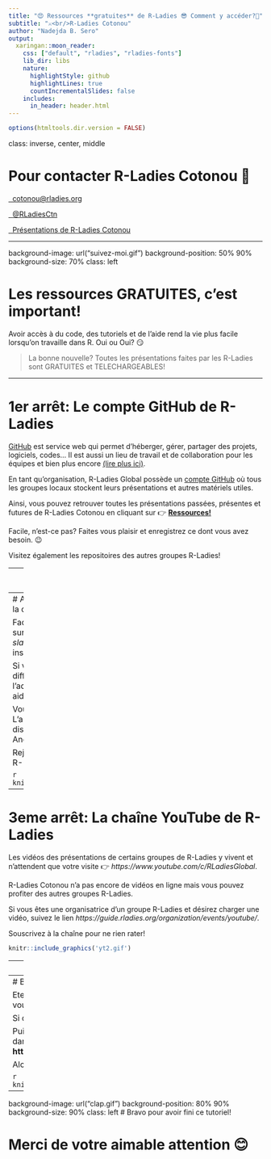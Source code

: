 ```yaml
---
title: "😍 Ressources **gratuites** de R-Ladies 😎 Comment y accéder?🤔"
subtitle: "⚔<br/>R-Ladies Cotonou"
author: "Nadejda B. Sero"
output:
  xaringan::moon_reader:
    css: ["default", "rladies", "rladies-fonts"]
    lib_dir: libs
    nature:
      highlightStyle: github
      highlightLines: true
      countIncrementalSlides: false
    includes:
      in_header: header.html
---
```

```r
options(htmltools.dir.version = FALSE)
```
class: inverse, center, middle

# Pour contacter R-Ladies Cotonou 🧐

<a href="mailto:cotonou@rladies.org"><i class="fa fa-paper-plane fa-fw"></i>&nbsp; cotonou@rladies.org</a><br>

<a href="http://twitter.com/RLadiesCtn"><i class="fa fa-twitter fa-fw"></i>&nbsp; @RLadiesCtn</a><br>

<a href="https://github.com/rladies/meetup-presentations_cotonou"><i class="fa fa-github fa-fw"></i>&nbsp; Présentations de R-Ladies Cotonou</a><br>

---

background-image: url("suivez-moi.gif")
background-position: 50% 90%
background-size: 70%
class: left

# Les ressources GRATUITES, c'est important!

Avoir accès à du code, des tutoriels et de l'aide rend la vie plus facile lorsqu'on travaille dans R. Oui ou Oui? 😏

>La bonne nouvelle? Toutes les présentations faites par les R-Ladies sont GRATUITES et TELECHARGEABLES!

---

# 1er arrêt: Le compte GitHub de R-Ladies

[GitHub](https://github.com/rladies) est service web qui permet d'héberger, gérer, partager des projets, logiciels, codes... Il est aussi un lieu de travail et de collaboration pour les équipes et bien plus encore [(lire plus ici)](fr.m.wikipedia.org).  

  
En tant qu'organisation, R-Ladies Global possède un [compte GitHub](https://github.com/rladies) où  tous les groupes locaux stockent leurs présentations et autres matériels utiles.  
  

Ainsi, vous pouvez retrouver toutes les présentations passées, présentes et futures de R-Ladies Cotonou en cliquant sur 👉 [**Ressources!**](https://github.com/rladies/meetup-presentations_cotonou)   
  
Facile, n'est-ce pas? Faites vous plaisir et enregistrez ce dont vous avez besoin. 😉

Visitez également les repositoires des autres groupes R-Ladies! 



---
# 2nd arrêt: Le Slack de la communauté R-Ladies

[Slack](https://slack.com/intl/fr-bj/) est un outil de travail pour les équipes/organisations qui rend les échanges plus rapides, faciles et sécurisés. La communauté de R-Ladies possède un compte Slack où tous les intéressés viennent échanger sur différents sujets à travers différentes chaînes disponibles.  

🤨 C'est le moment où vous vous dites *Oui Nad, c'est bien mais l'anglais n'est pas ma tasse.* Pas de soucis! *Il y a des chaînes où vous pouvez aisément vous exprimer en Français.* 😎  

Ainsi, vous pouvez dans ce Slack  👇 
+ obtenir de l'aide si vous êtes bloqués sur un code R, 
+ avoir vent des opportunités de conférences, formations et emplois dans le monde entier,
+ vous faire de nouvelles connaissances en utilisation de R et aussi de nouveaux amis...

Allez découvrir le reste par vous-même!😏 

---
# Alors comment rejoindre le Slack de la communauté R-Ladies ?

Facile comme Bonjour. Cliquez juste sur ce lien *https://rladies-community-slack.herokuapp.com/* et suivez les instructions.  

Si vous rencontrez une quelconque difficulté envoyez moi un email à l'adresse *baro@rladies.org* et je vous aiderai autant que possible.  

Vous avez juste besoin d'un email. L'application Slack est gratuitement disponible pour Windows, Macbook, Android et Apple. 

Rejoignez ce Slack et invitez d'autres R-Ladies aussi! 

```r
knitr::include_graphics('wink1.gif')
```


---

# 3eme arrêt: La chaîne YouTube de R-Ladies 

Les vidéos des présentations de certains groupes de R-Ladies y vivent et n'attendent que votre visite 👉 *https://www.youtube.com/c/RLadiesGlobal*.  
 

R-Ladies Cotonou n'a pas encore de vidéos en ligne mais vous pouvez profiter des autres groupes R-Ladies.

Si vous êtes une organisatrice d'un groupe R-Ladies et désirez charger une vidéo, suivez le lien *https://guide.rladies.org/organization/events/youtube/*.

Souscrivez à la chaîne pour ne rien rater! 

```r
knitr::include_graphics('yt2.gif')
```

---
class: inverse

# 4eme arrêt: Le compte Twitter de R-Ladies et de R-Ladies Cotonou

Eh oui! Twitter! C'est le bon moment pour créer un compte si vous n'en avez pas.   

R-Ladies Global y partage des infos utiles depuis les meetups de ses groupes, opportunités pour R-Ladies jusqu'aux changements de son organisation. Elle aide ainsi les petits groupes comme R-Ladies Cotonou à avoir plus de visibilité en partageant nos posts.   

Le compte Twitter de R-Ladies Global vit ici 👉 *https://twitter.com/RLadiesGlobal*.  

Et le twitter de R-Ladies Cotonou habite ici 👉 *https://twitter.com/RLadiesCtn*.

N'oubliez pas de nous suivre!
```r
knitr::include_graphics('twitter1.gif')
```


---
# Bonus: Le guide organisationnel de R-Ladies

Etes-vous une organisatrice de R-Ladies ou voulez-vous créer votre propre groupe R-Ladies ?

Si oui, Félicitations!🎉🎉🎉     

Puis, vous trouverez tout ce dont vous avez besoin dans ce guide extraordinaire sur le lien **https://guide.rladies.org/**.

Alors, elle n'est pas facile la vie avec R-Ladies? 🤭  

```r
knitr::include_graphics('dancing_lisa_simpson.gif')
```

---

background-image: url("clap.gif")
background-position: 80% 90%
background-size: 90%
<!-- class: left, inverse -->
class: left
# Bravo pour avoir fini ce tutoriel!

# Merci de votre aimable attention 😊



